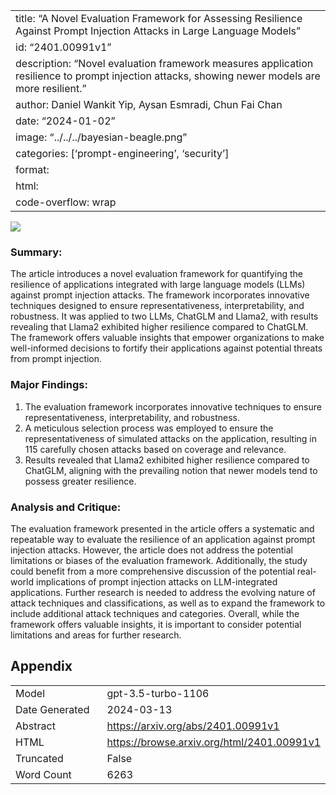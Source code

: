 
---
title: "A Novel Evaluation Framework for Assessing Resilience Against Prompt Injection Attacks in Large Language Models"
id: "2401.00991v1"
description: "Novel evaluation framework measures application resilience to prompt injection attacks, showing newer models are more resilient."
author: Daniel Wankit Yip, Aysan Esmradi, Chun Fai Chan
date: "2024-01-02"
image: "../../../bayesian-beagle.png"
categories: ['prompt-engineering', 'security']
format:
  html:
    code-overflow: wrap
---

![](../../../bayesian-beagle.png)

### **Summary:**
The article introduces a novel evaluation framework for quantifying the resilience of applications integrated with large language models (LLMs) against prompt injection attacks. The framework incorporates innovative techniques designed to ensure representativeness, interpretability, and robustness. It was applied to two LLMs, ChatGLM and Llama2, with results revealing that Llama2 exhibited higher resilience compared to ChatGLM. The framework offers valuable insights that empower organizations to make well-informed decisions to fortify their applications against potential threats from prompt injection.

### **Major Findings:**
1. The evaluation framework incorporates innovative techniques to ensure representativeness, interpretability, and robustness.
2. A meticulous selection process was employed to ensure the representativeness of simulated attacks on the application, resulting in 115 carefully chosen attacks based on coverage and relevance.
3. Results revealed that Llama2 exhibited higher resilience compared to ChatGLM, aligning with the prevailing notion that newer models tend to possess greater resilience.

### **Analysis and Critique:**
The evaluation framework presented in the article offers a systematic and repeatable way to evaluate the resilience of an application against prompt injection attacks. However, the article does not address the potential limitations or biases of the evaluation framework. Additionally, the study could benefit from a more comprehensive discussion of the potential real-world implications of prompt injection attacks on LLM-integrated applications. Further research is needed to address the evolving nature of attack techniques and classifications, as well as to expand the framework to include additional attack techniques and categories. Overall, while the framework offers valuable insights, it is important to consider potential limitations and areas for further research.

## Appendix

|          |          |
|----------|----------|
| Model     | gpt-3.5-turbo-1106       |
| Date Generated     | 2024-03-13       |
| Abstract | [https://arxiv.org/abs/2401.00991v1](https://arxiv.org/abs/2401.00991v1)        |
| HTML     | [https://browse.arxiv.org/html/2401.00991v1](https://browse.arxiv.org/html/2401.00991v1)       |
| Truncated       | False       |
| Word Count       | 6263       |